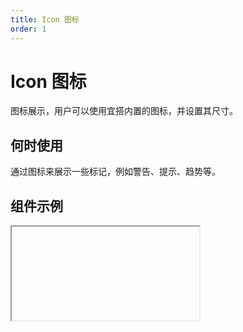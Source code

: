 ```yaml
---
title: Icon 图标
order: 1
---
```


# Icon 图标

图标展示，用户可以使用宜搭内置的图标，并设置其尺寸。

## 何时使用

通过图标来展示一些标记，例如警告、提示、趋势等。

## 组件示例


<Iframe url="https://www.aliwork.com/developer/icon-v2?isRenderNav=false" />

## 组件属性


<AttrTable
dataSource={[
    {
      code: "type",
      type: ` 'smile' `,
      default: ` 'smile' `,
      desc: "基础图标",
    },
    {
      code: "size",
      type: `'xxs' | 'xs' | 'small' | 'medium' | 'large' | 'xl' |'xxl' | 'xxl'`,
      default: ` 'medium' `,
      desc: "图标大小",
    },
]}
/>
